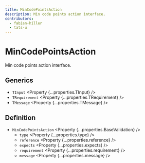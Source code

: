 ```yaml
---
title: MinCodePointsAction
description: Min code points action interface.
contributors:
  - fabian-hiller
  - tats-u
---
```



# MinCodePointsAction

Min code points action interface.

## Generics

- `TInput` <Property {...properties.TInput} />
- `TRequirement` <Property {...properties.TRequirement} />
- `TMessage` <Property {...properties.TMessage} />

## Definition

- `MinCodePointsAction` <Property {...properties.BaseValidation} />
  - `type` <Property {...properties.type} />
  - `reference` <Property {...properties.reference} />
  - `expects` <Property {...properties.expects} />
  - `requirement` <Property {...properties.requirement} />
  - `message` <Property {...properties.message} />
